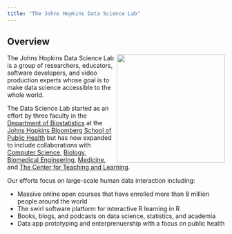 ```yaml
---
title: "The Johns Hopkins Data Science Lab"
---
```


## Overview 


<img src="images/jhudsl.gif" id="overview-image" width=250 height=250 align="right"/>

The Johns Hopkins Data Science Lab is a group of researchers, educators, software developers, and video production experts whose goal is to make data science accessible to the whole world. 

The Data Science Lab started as an effort by three faculty in the [Department of Biostatistics](http://www.jhsph.edu/departments/biostatistics/)
at the [Johns Hopkins Bloomberg School of Public Health](http://www.jhsph.edu/) but has now expanded to include collaborations with [Computer Science](http://www.jhsph.edu/), [Biology](http://www.jhsph.edu/), [Biomedical Engineering](http://www.jhsph.edu/), [Medicine](http://www.jhsph.edu/), and [The Center for Teaching and Learning](http://www.jhsph.edu/). 

Our efforts focus on large-scale human data interaction including: 

* Massive online open courses that have enrolled more than 8 million people around the world
* The swirl software platform for interactive R learning in R
* Books, blogs, and podcasts on data science, statistics, and academia
* Data app prototyping and enterprenuership with a focus on public health




